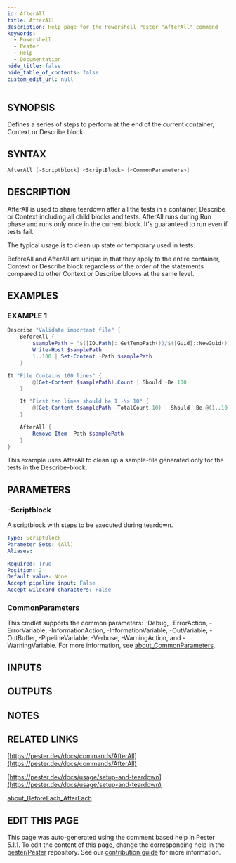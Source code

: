 ```yaml
---
id: AfterAll
title: AfterAll
description: Help page for the Powershell Pester "AfterAll" command
keywords:
  - Powershell
  - Pester
  - Help
  - Documentation
hide_title: false
hide_table_of_contents: false
custom_edit_url: null
---
```


## SYNOPSIS

Defines a series of steps to perform at the end of the current container,
Context or Describe block.

## SYNTAX

```powershell
AfterAll [-Scriptblock] <ScriptBlock> [<CommonParameters>]
```

## DESCRIPTION

AfterAll is used to share teardown after all the tests in a container, Describe
or Context including all child blocks and tests.
AfterAll runs during Run phase
and runs only once in the current block.
It's guaranteed to run even if tests
fail.

The typical usage is to clean up state or temporary used in tests.

BeforeAll and AfterAll are unique in that they apply to the entire container,
Context or Describe block regardless of the order of the statements compared to
other Context or Describe blcoks at the same level.

## EXAMPLES

### EXAMPLE 1

```powershell
Describe "Validate important file" {
    BeforeAll {
        $samplePath = "$([IO.Path]::GetTempPath())/$([Guid]::NewGuid()).txt"
        Write-Host $samplePath
        1..100 | Set-Content -Path $samplePath
    }

It "File Contains 100 lines" {
        @(Get-Content $samplePath).Count | Should -Be 100
    }

    It "First ten lines should be 1 -\> 10" {
        @(Get-Content $samplePath -TotalCount 10) | Should -Be @(1..10)
    }

    AfterAll {
        Remove-Item -Path $samplePath
    }
}
```

This example uses AfterAll to clean up a sample-file generated only for
the tests in the Describe-block.

## PARAMETERS

### -Scriptblock

A scriptblock with steps to be executed during teardown.

```yaml
Type: ScriptBlock
Parameter Sets: (All)
Aliases:

Required: True
Position: 2
Default value: None
Accept pipeline input: False
Accept wildcard characters: False
```

### CommonParameters

This cmdlet supports the common parameters: -Debug, -ErrorAction, -ErrorVariable, -InformationAction, -InformationVariable, -OutVariable, -OutBuffer, -PipelineVariable, -Verbose, -WarningAction, and -WarningVariable. For more information, see [about_CommonParameters](http://go.microsoft.com/fwlink/?LinkID=113216).

## INPUTS

## OUTPUTS

## NOTES

## RELATED LINKS

[https://pester.dev/docs/commands/AfterAll](https://pester.dev/docs/commands/AfterAll)

[https://pester.dev/docs/usage/setup-and-teardown](https://pester.dev/docs/usage/setup-and-teardown)

[about_BeforeEach_AfterEach]()

## EDIT THIS PAGE

This page was auto-generated using the comment based help in Pester 5.1.1. To edit the content of this page, change the corresponding help in the [pester/Pester](https://github.com/pester/pester) repository. See our [contribution guide](https://github.com/pester/docs#contributing) for more information.
